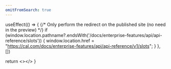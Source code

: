 ```yaml
---
omitFromSearch: true
---
```



  useEffect(() => {
    {/* Only perform the redirect on the published site (no need in the preview) */}
    if (window.location.pathname?.endsWith('/docs/enterprise-features/api/api-reference/slots')) {
      window.location.href = "https://cal.com/docs/enterprise-features/api/api-reference/v1/slots";
    }
  }, [])
  
  return <></>
}

<Redirect />
